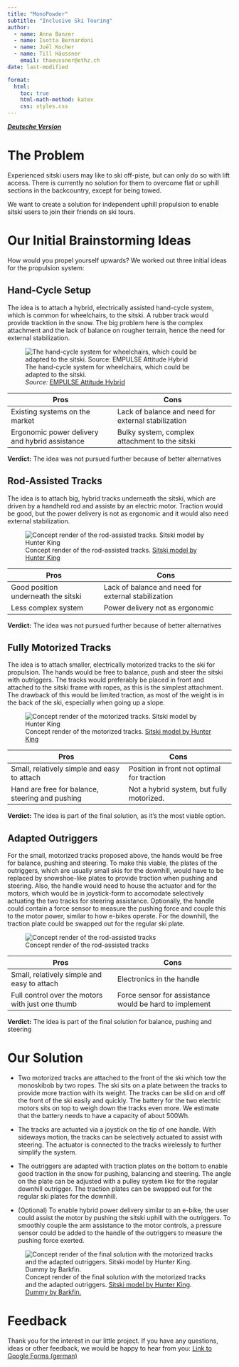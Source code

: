 ```yaml
---
title: "MonoPowder"
subtitle: "Inclusive Ski Touring"
author:
  - name: Anna Banzer
  - name: Isotta Bernardoni
  - name: Joël Kocher
  - name: Till Häussner
    email: thaeussner@ethz.ch
date: last-modified

format:
  html:
    toc: true
    html-math-method: katex
    css: styles.css
---
```


[***Deutsche Version***](https://thaeussner.github.io/monopowder_de/)

# The Problem

Experienced sitski users may like to ski off-piste, but can only do so with lift access. There is currently no solution for them to overcome flat or uphill sections in the backcountry, except for being towed.

We want to create a solution for independent uphill propulsion to enable sitski users to join their friends on ski tours.

# Our Initial Brainstorming Ideas

How would you propel yourself upwards? We worked out three initial ideas for the propulsion system:

## Hand-Cycle Setup

The idea is to attach a hybrid, electrically assisted hand-cycle system, which is common for wheelchairs, to the sitski. A rubber track would provide tracktion in the snow. The big problem here is the complex attachment and the lack of balance on rougher terrain, hence the need for external stabilization.

![The hand-cycle system for wheelchairs, which could be adapted to the sitski.\
*Source:* [EMPULSE Attitude Hybrid](https://www.paraplegie.ch/orthotec/en/aids/using-wheelchair/sports-devices/hand-bikes/)](images/handcycle.png){fig-align="left"}

| Pros                                           | Cons                                                |
|----------------------------------|--------------------------------------|
| Existing systems on the market                 | Lack of balance and need for external stabilization |
| Ergonomic power delivery and hybrid assistance | Bulky system, complex attachment to the sitski      |

**Verdict:** The idea was not pursued further because of better alternatives

## Rod-Assisted Tracks

The idea is to attach big, hybrid tracks underneath the sitski, which are driven by a handheld rod and assiste by an electric motor. Traction would be good, but the power delivery is not as ergonomic and it would also need external stabilization.

![Concept render of the rod-assisted tracks. [Sitski model by Hunter King](https://grabcad.com/library/sit-ski-1)](images/rodassist.png){fig-align="left"}

| Pros                                | Cons                                                |
|------------------------------|------------------------------------------|
| Good position underneath the sitski | Lack of balance and need for external stabilization |
| Less complex system                 | Power delivery not as ergonomic                     |

**Verdict:** The idea was not pursued further because of better alternatives

## Fully Motorized Tracks

The idea is to attach smaller, electrically motorized tracks to the ski for propulsion. The hands would be free to balance, push and steer the sitski with outriggers. The tracks would preferably be placed in front and attached to the sitski frame with ropes, as this is the simplest attachment. The drawback of this would be limited traction, as most of the weight is in the back of the ski, especially when going up a slope.

![Concept render of the motorized tracks. [Sitski model by Hunter King](https://grabcad.com/library/sit-ski-1)](images/motorized.png){fig-align="left"}

| Pros                                            | Cons                                       |
|--------------------------------------|----------------------------------|
| Small, relatively simple and easy to attach     | Position in front not optimal for traction |
| Hand are free for balance, steering and pushing | Not a hybrid system, but fully motorized.  |

**Verdict:** The idea is part of the final solution, as it's the most viable option.

## Adapted Outriggers

For the small, motorized tracks proposed above, the hands would be free for balance, pushing and steering. To make this viable, the plates of the outriggers, which are usually small skis for the downhill, would have to be replaced by snowshoe-like plates to provide traction when pushing and steering. Also, the handle would need to house the actuator and for the motors, which would be in joystick-form to accomodate selectively actuating the two tracks for steering assistance. Optionally, the handle could contain a force sensor to measure the pushing force and couple this to the motor power, similar to how e-bikes operate. For the downhill, the traction plate could be swapped out for the regular ski plate.

![Concept render of the rod-assisted tracks](images/outrigger.png){fig-align="left"}

| Pros                                             | Cons                                                   |
|----------------------------------|--------------------------------------|
| Small, relatively simple and easy to attach      | Electronics in the handle                              |
| Full control over the motors with just one thumb | Force sensor for assistance would be hard to implement |

**Verdict:** The idea is part of the final solution for balance, pushing and steering

# Our Solution

-   Two motorized tracks are attached to the front of the ski which tow the monoskibob by two ropes. The ski sits on a plate between the tracks to provide more traction with its weight. The tracks can be slid on and off the front of the ski easily and quickly. The battery for the two electric motors sits on top to weigh down the tracks even more. We estimate that the battery needs to have a capacity of about 500Wh.

-   The tracks are actuated via a joystick on the tip of one handle. With sideways motion, the tracks can be selectively actuated to assist with steering. The actuator is connected to the tracks wirelessly to further simplify the system.

-   The outriggers are adapted with traction plates on the bottom to enable good traction in the snow for pushing, balancing and steering. The angle on the plate can be adjusted with a pulley system like for the regular downhill outrigger. The traction plates can be swapped out for the regular ski plates for the downhill.

-   (Optional) To enable hybrid power delivery similar to an e-bike, the user could assist the motor by pushing the sitski uphill with the outriggers. To smoothly couple the arm assistance to the motor controls, a pressure sensor could be added to the handle of the outriggers to measure the pushing force exerted.

![Concept render of the final solution with the motorized tracks and the adapted outriggers. [Sitski model by Hunter King](https://grabcad.com/library/sit-ski-1)*.* [Dummy by Barkfin.](https://grabcad.com/library/articulated-dummy-1)](images/final.png){fig-align="left"}

# Feedback

Thank you for the interest in our little project. If you have any questions, ideas or other feedback, we would be happy to hear from you: [Link to Google Forms (german)](https://forms.gle/TSKb428KnsZWrjeY8){.uri}
